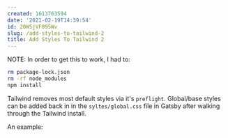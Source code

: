 ```yaml
---
created: 1613763594
date: '2021-02-19T14:39:54'
id: 20WSjVF095Wv
slug: /add-styles-to-tailwind-2
title: Add Styles To Tailwind 2
---
```


NOTE: In order to get this to work, I had to:

```bash
rm package-lock.json
rm -rf node_modules
npm install
```



Tailwind removes most default styles via it's `preflight`. Global/base styles can be added back in in the `syltes/global.css` file in Gatsby after walking through the Tailwind install. 

An example:

```css

```